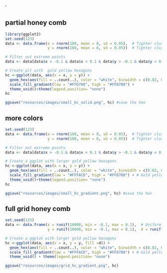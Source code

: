 '

## partial honey comb

```r
library(ggplot2)
set.seed(123)
data <- data.frame(x = rnorm(100, mean = 0, sd = 0.05),  # Tighter cluster around 0
                   y = rnorm(100, mean = 0, sd = 0.05))  # Tighter cluster around 0

# Filter out extreme points
data <- data[data$x > -0.1 & data$x < 0.1 & data$y > -0.1 & data$y < 0.1, ]

# Create plt with  gold yellow hexagons
hc <-ggplot(data, aes(x = x, y = y)) +
  geom_hex(aes(fill = ..count..), color = "white", binwidth = c(0.02, 0.02)) + # Specify binwidth for larger hexagons
  scale_fill_gradient(low = "#FFD700", high = "#FFD700") +
  theme_void()+theme(legend.position= "none")
hc

ggsave("resources/images/small_hc_solid.png", hc) #save the hex

```

## more colors

```r
set.seed(123)
data <- data.frame(x = rnorm(100, mean = 0, sd = 0.05),  # Tighter cluster around 0
                   y = rnorm(100, mean = 0, sd = 0.05))  # Tighter cluster around 0

# Filter out extreme points
data <- data[data$x > -0.1 & data$x < 0.1 & data$y > -0.1 & data$y < 0.1, ]

# Create a ggplot with larger gold yellow hexagons
hc <-ggplot(data, aes(x = x, y = y)) +
  geom_hex(aes(fill = ..count..), color = "white", binwidth = c(0.02, 0.02)) + # Specify binwidth for larger hexagons
  scale_fill_gradient(low = "#FFFACD", high = "#FFD700") + # Gold yellow color
  theme_void()+theme(legend.position= "none")
hc

ggsave("resources/images/small_hc_gradient.png", hc) #save the hex
```

## full grid honey comb

```r
set.seed(123)
data <- data.frame(x = runif(10000, min = -0.1, max = 0.1),  # Uniform distribution
                   y = runif(10000, min = -0.1, max = 0.1),  d = runif(10000, min = -0.1, max = 0.1) )  # Uniform distribution

# Create a ggplot with larger gold yellow hexagons
hc <-ggplot(data, aes(x = x, y = y, fill =d)) +
  geom_hex(aes(fill = ..count..), color = "white", binwidth = c(0.02, 0.02)) + # Specify binwidth for hexagons
  scale_fill_gradient(low = "#FFFACD", high = "#FFD700") + # Gold yellow color
  theme_void() + theme(legend.position= "none")

ggsave("resources/images/grid_hc_gradient.png", hc) 
```



